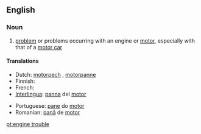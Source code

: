 ==English==

===Noun===
{{en-noun|sg=[[engine]] [[trouble]]}}

# [[problem]] or problems occurring with an engine or [[motor]], especially with that of a [[motor car]]

====Translations====
{{top}}
* Dutch: [[motorpech]] {{f}}, [[motorpanne]] {{f}}
* Finnish: {{t-|fi|moottorivika}}
* French: {{t+|fr|panne|f}}
* [[Interlingua]]: [[panna]] del [[motor]]
{{mid}}
* Portuguese: [[pane]] do [[motor]] {{m}}
* Romanian: [[pană]] de [[motor]] {{f}}
{{bottom}}

[[pt:engine trouble]]